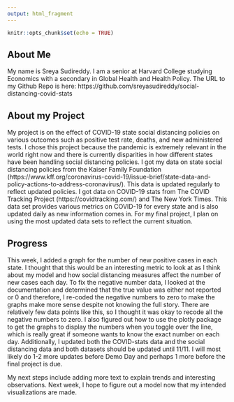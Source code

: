 ```yaml
---
output: html_fragment
---
```


```r
knitr::opts_chunk$set(echo = TRUE)
```


## About Me
My name is Sreya Sudireddy. I am a senior at Harvard College studying Economics with a secondary in Global Health and Health Policy. 
The URL to my Github Repo is here: https://github.com/sreyasudireddy/social-distancing-covid-stats


## About my Project
My project is on the effect of COVID-19 state social distancing policies on various outcomes such as positive test rate, deaths, and new administered tests. I chose this project because the pandemic is extremely relevant in the world right now and there is currently disparities in how different states have been handling social distancing policies. I got my data on state social distancing policies from the Kaiser Family Foundation (https://www.kff.org/coronavirus-covid-19/issue-brief/state-data-and-policy-actions-to-address-coronavirus/). This data is updated regularly to reflect updated policies. I got data on COVID-19 stats from The COVID Tracking Project (https://covidtracking.com/) and The New York Times. This data set provides various metrics on COVID-19 for every state and is also updated daily as new information comes in. For my final project, I plan on using the most updated data sets to reflect the current situation.

## Progress
This week, I added a graph for the number of new positive cases in each state. I thought that this would be an interesting metric to look at as I think about my model and how social distancing measures affect the number of new cases each day. To fix the negative number data, I looked at the documentation and determined that the true value was either not reported or 0 and therefore, I re-coded the negative numbers to zero to make the graphs make more sense despite not knowing the full story. There are relatively few data points like this, so I thought it was okay to recode all the negative numbers to zero. I also figured out how to use the plotly package to get the graphs to display the numbers when you toggle over the line, which is really great if someone wants to know the exact number on each day. Additionally, I updated both the COVID-stats data and the social distancing data and both datasets should be updated until 11/11. I will most likely do 1-2 more updates before Demo Day and perhaps 1 more before the final project is due. 

My next steps include adding more text to explain trends and interesting observations.  Next week, I hope to figure out a model now that my intended visualizations are made.  


